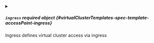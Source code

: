 


<details className="config-field" data-expandable="true">
<summary>

##### `ingress` <span className="config-field-required" data-required="false">required</span> <span className="config-field-type">object</span> <span className="config-field-default"></span> <span className="config-field-enum"></span> {#virtualClusterTemplates-spec-template-accessPoint-ingress}

Ingress defines virtual cluster access via ingress

</summary>

<PartialIngressreference />


</details>
